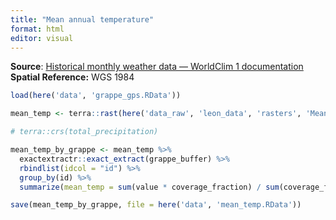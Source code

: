 ```yaml
---
title: "Mean annual temperature"
format: html
editor: visual
---
```


**Source**: [Historical monthly weather data --- WorldClim 1 documentation](https://www.worldclim.org/data/monthlywth.html)
**Spatial Reference:** WGS 1984

```r
load(here('data', 'grappe_gps.RData'))

mean_temp <- terra::rast(here('data_raw', 'leon_data', 'rasters', 'Mean_temp.tif'))

# terra::crs(total_precipitation)

mean_temp_by_grappe <- mean_temp %>% 
  exactextractr::exact_extract(grappe_buffer) %>% 
  rbindlist(idcol = "id") %>% 
  group_by(id) %>% 
  summarize(mean_temp = sum(value * coverage_fraction) / sum(coverage_fraction))

save(mean_temp_by_grappe, file = here('data', 'mean_temp.RData'))
  
```
